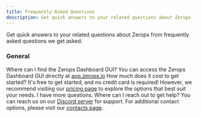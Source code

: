 ```yaml
---
title: Frequently Asked Questions
description: Get quick answers to your related questions about Zerops from frequently asked questions we get asked by people.
---
```


Get quick answers to your related questions about Zerops from frequently asked questions we get asked.

### General

<FAQ>
  <FAQItem>
    <span>Where can I find the Zerops Dashboard GUI?</span>
    <span>You can access the Zerops Dashboard GUI directly at <a href="https://app.zerops.io">app.zerops.io</a></span>
  </FAQItem>
  <FAQItem>
    <span>How much does it cost to get started?</span>
    <span>It's free to get started, and no credit card is required! However, we recommend visiting our <a href="https://zerops.io/#pricing">pricing page</a> to explore the options that best suit your needs.</span>
  </FAQItem>
  <FAQItem>
    <span>I have more questions. Where can I reach out to get help?</span>
    <span>You can reach us on our <a href="https://discord.gg/xxzmJSDKPT" target="_blank">Discord server</a> for support. For additional contact options, please visit our <a href="http://localhost:3001/help/contacts">contacts page</a>.</span>
  </FAQItem>
</FAQ>


